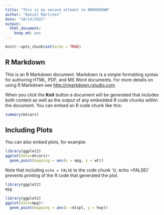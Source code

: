 ```yaml
---
title: "This is my second attemot to RMARKDOWN"
author: "Daniel Martinez"
date: "10/14/2022"
output: 
  html_document: 
    keep_md: yes
---
```


```r
knitr::opts_chunk$set(echo = TRUE)
```

## R Markdown

This is an R Markdown document. Markdown is a simple formatting syntax for authoring HTML, PDF, and MS Word documents. For more details on using R Markdown see <http://rmarkdown.rstudio.com>.

When you click the **Knit** button a document will be generated that includes both content as well as the output of any embedded R code chunks within the document. You can embed an R code chunk like this:

```r
summary(mtcars)

```

## Including Plots



You can also embed plots, for example:

```r
library(ggplot2)
ggplot(data=mtcars)+
  geom_point(mapping = aes(x = mpg, y = wt))
```

Note that including  `echo = FALSE`  to the code chunk  '{r, echo =FALSE}' prevents printing of the R code that generated the plot.

```r
library(ggplot2)
mpg

```
```r
library(ggplot2)
ggplot(data=mpg)+
  geom_point(mapping = aes(x =displ, y = hwy))
```
